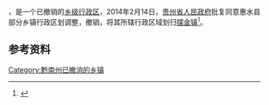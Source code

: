 '''{{PAGENAMEBASE}}'''，是{{PRC admin/fullname|52/27/31}}一个已撤销的[[乡级行政区|乡级行政区]]，2014年2月14日，[[贵州省人民政府|贵州省人民政府]]批复同意惠水县部分乡镇行政区划调整，撤销{{PAGENAMEBASE}}，将其所辖行政区域划归[[摆金镇|摆金镇]]<ref>{{Cite web |url=http://www.gzgov.gov.cn/zyzxyll/zcfg/zfwj/qfh/201508/t20150814_5838.html |title=省人民政府关于同意惠水县部分乡镇行政区划调整的批复（黔府函〔2014〕30号） |accessdate=2017-09-01 |archive-date=2017-08-31 |archive-url=https://web.archive.org/web/20170831223449/http://www.gzgov.gov.cn/zyzxyll/zcfg/zfwj/qfh/201508/t20150814_5838.html |dead-url=no }}</ref>。

== 参考资料 ==

{{reflist}}

{{行政区划小作品}}

[[Category:黔南州已撤消的乡镇|Category:黔南州已撤消的乡镇]]